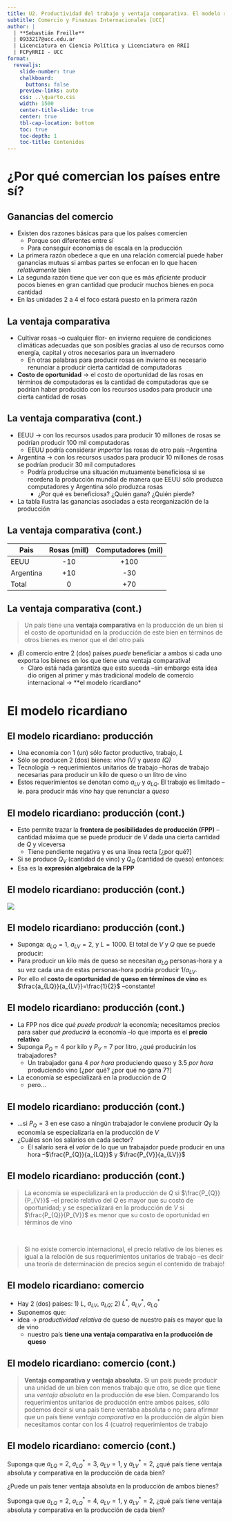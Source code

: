 ```yaml
---
title: U2. Productividad del trabajo y ventaja comparativa. El modelo ricardiano 
subtitle: Comercio y Finanzas Internacionales [UCC]
author: |
  | **Sebastián Freille**
  | 0933217@ucc.edu.ar
  | Licenciatura en Ciencia Política y Licenciatura en RRII
  | FCPyRRII - UCC
format:
  revealjs:
    slide-number: true
    chalkboard:
      buttons: false
    preview-links: auto
    css: ..\quarto.css
    width: 1500
    center-title-slide: true
    center: true
    tbl-cap-location: bottom
    toc: true
    toc-depth: 1
    toc-title: Contenidos
---
```


# ¿Por qué comercian los países entre sí? {background="#43464B"}

## Ganancias del comercio

- Existen dos razones básicas para que los países comercien
  - Porque son diferentes entre sí
  - Para conseguir economías de escala en la producción
- La primera razón obedece a que en una relación comercial puede haber
  ganancias mutuas si ambas partes se enfocan en lo que hacen
  *relativamente* bien
- La segunda razón tiene que ver con que es más *eficiente* producir
  pocos bienes en gran cantidad que producir muchos bienes en poca
  cantidad
- En las unidades 2 a 4 el foco estará puesto en la primera razón

## La ventaja comparativa

- Cultivar rosas --o cualquier flor- en invierno requiere de
  condiciones climáticas adecuadas que son posibles gracias al uso de
  recursos como energía, capital y otros necesarios para un
  invernadero
  - En otras palabras para producir rosas en invierno es necesario
    renunciar a producir cierta cantidad de computadoras
- **Costo de oportunidad** $\longrightarrow$ el costo de oportunidad
  de las rosas en términos de computadoras es la cantidad de
  computadoras que se podrían haber producido con los recursos usados
  para producir una cierta cantidad de rosas
  
## La ventaja comparativa (cont.)

- EEUU $\longrightarrow$ con los recursos usados para producir 10
  millones de rosas se podrían producir 100 mil computadoras
  - EEUU podría considerar *importar* las rosas de otro país --Argentina
- Argentina $\longrightarrow$ con los recursos usados para producir 10
  millones de rosas se podrían producir 30 mil computadores
  - Podría producirse una situación mutuamente
    beneficiosa si se reordena la producción mundial de manera que EEUU
    sólo produzca computadores y Argentina sólo produzca rosas
	- ¿Por qué es beneficiosa? ¿Quién gana? ¿Quién pierde?
- La tabla ilustra las ganancias asociadas a esta
  reorganización de la producción

## La ventaja comparativa (cont.)

| **Pais**  | **Rosas (mill)** | **Computadores (mil)** |
|-----------|:----------------:|:----------------------:|
| EEUU      |        -10       |          +100          |
| Argentina |        +10       |           -30          |
| Total     |         0        |           +70          |

## La ventaja comparativa (cont.)

> Un país tiene una **ventaja comparativa** en la producción de un
> bien si el costo de oportunidad en la producción de este bien en
> términos de otros bienes es menor que el del otro país

- ¡El comercio entre 2 (dos) países *puede* beneficiar a ambos si cada
  uno exporta los bienes en los que tiene una ventaja comparativa!
  - Claro está nada garantiza que esto suceda --sin embargo esta idea
    dio origen al primer y más tradicional modelo de comercio
    internacional $\longrightarrow$ **el modelo ricardiano*

# El modelo ricardiano {background="#43464B"}

## El modelo ricardiano: producción

- Una economía con 1 (un) sólo factor productivo, trabajo, $L$
- Sólo se producen 2 (dos) bienes: *vino (V)* y *queso (Q)*
- Tecnología $\longrightarrow$ requerimientos unitarios de trabajo
  --horas de trabajo necesarias para producir un kilo de queso o un
  litro de vino
- Estos requerimientos se denotan como $a_{LV}$ y $a_{LQ}$. El trabajo
  es limitado --ie. para producir más *vino* hay que renunciar a *queso*

## El modelo ricardiano: producción (cont.)

- Esto permite trazar la **frontera de posibilidades de producción (FPP)**
  --cantidad máxima que se puede producir de $V$ dada una cierta
  cantidad de $Q$ y viceversa
  - Tiene pendiente negativa y es una línea recta [¿por qué?]
- Si se produce $Q_{V}$ (cantidad de vino) y $Q_{Q}$ (cantidad de
  queso) entonces:
\begin{equation}
a_{LQ}Q_{Q}+a_{LV}Q_{V} \leq L
\end{equation}
- Esa es la **expresión algebraica de la FPP**

## El modelo ricardiano: producción (cont.)

![](fig/fig-02-001.png){fig-align="center"}

## El modelo ricardiano: producción (cont.)

- Suponga: $a_{LQ}=1$, $a_{LV}=2$, y $L=1000$. El total de $V$ y $Q$
  que se puede producir:
\begin{align}
\frac{L}{a_{LQ}}&=1000 \\
\frac{L}{a_{LV}}&=500 
\end{align}
- Para producir un kilo más de queso se necesitan $a_{LQ}$
    personas-hora y a su vez cada una de estas personas-hora podría
    producir $1/a_{LV}$. 
- Por ello el **costo de oportunidad de queso en términos de vino** es
  $\frac{a_{LQ}}{a_{LV}}=\frac{1}{2}$ --constante!
  
## El modelo ricardiano: producción (cont.)

- La FPP nos dice *qué puede producir* la economía; necesitamos
  precios para saber *qué producirá* la economía --lo que importa es
  el **precio relativo**
- Suponga $P_{Q}=4$ por kilo y $P_{V}=7$ por litro, ¿qué producirán los trabajadores?
  - Un trabajador gana $4$ *por hora* produciendo queso y $3.5$ *por hora*
    produciendo vino [¿por qué? ¿por qué no gana $7$?]
- La economía se especializará en la producción de $Q$
  - pero...
  
## El modelo ricardiano: producción (cont.)

- ...si $P_{Q}=3$ en ese caso a ningún trabajador le conviene producir
  $Q$y la economía se especializaría en la producción de $V$
- ¿Cuáles son los salarios en cada sector?
  - El salario será el *valor* de lo que un trabajador puede producir
    en una hora --$\frac{P_{Q}}{a_{LQ}}$ y $\frac{P_{V}}{a_{LV}}$

\begin{align}
\textrm{El país producirá:}
\begin{cases}
Q & si \quad \frac{P_{Q}}{P_{V}} > \frac{a_{LQ}}{a_{LV}} \\
Q \quad y \quad V & si \quad \frac{P_{Q}}{P_{V}} = \frac{a_{LQ}}{a_{LV}} \\
V & si \quad \frac{P_{Q}}{P_{V}} < \frac{a_{LQ}}{a_{LV}}  \\
\end{cases}
\end{align}	
	
## El modelo ricardiano: producción (cont.)

> La economía se especializará en la producción de $Q$ si
> $\frac{P_{Q}}{P_{V}}$ --el precio relativo del $Q$ es mayor que su
> costo de oportunidad; y se especializará en la producción de $V$ si
> $\frac{P_{Q}}{P_{V}}$ es menor que su costo de oportunidad en
> términos de vino

\

> Si no existe comercio internacional, el precio relativo de los
> bienes es igual a la relación de sus requerimientos unitarios de
> trabajo --es decir una teoría de determinación de precios según el
> contenido de trabajo!


## El modelo ricardiano: comercio

- Hay 2 (dos) países: 1) $L$, $a_{LV}$, $a_{LQ}$; 2) $L^{*}$, $a^{*}_{LV}$, $a^{*}_{LQ}$
- Suponemos que:
\begin{align}
\frac{a_{LQ}}{a_{LV}} < \frac{a^{*}_{LQ}}{a^{*}_{LV}} \\
\frac{a_{LQ}}{a^{*}_{LQ}} < \frac{a_{LV}}{a^{*}_{LV}} 
\end{align}
- idea $\longrightarrow$ *productividad relativa* de queso de
  nuestro país es mayor que la de vino
  - nuestro país **tiene una ventaja comparativa en la producción de
    queso**
	
## El modelo ricardiano: comercio (cont.)

> **Ventaja comparativa y ventaja absoluta.** Si un país puede
> producir una unidad de un bien con menos trabajo que otro, se dice
> que tiene una *ventaja absoluta* en la producción de ese
> bien. Comparando los requerimientos unitarios de producción entre
> ambos países, sólo podemos decir si una país tiene ventaba absoluta
> o no; para afirmar que un país tiene *ventaja comparativa* en la
> producción de algún bien necesitamos contar con los 4 (cuatro)
> requerimientos de trabajo

## El modelo ricardiano: comercio (cont.)

::: {#exm-1}
Suponga que $a_{LQ}=2$, $a^{*}_{LQ}=3$, $a_{LV}=1$, y $a^{*}_{LV}=2$,
¿qué país tiene ventaja absoluta y comparativa en la producción de cada bien?
:::

::: {#exm-2}
¿Puede un país tener ventaja absoluta en la producción de ambos bienes?
:::

::: {#exm-3}
Suponga que $a_{LQ}=2$, $a^{*}_{LQ}=4$, $a_{LV}=1$, y $a^{*}_{LV}=2$,
¿qué país tiene ventaja absoluta y comparativa en la producción de cada bien?
:::
